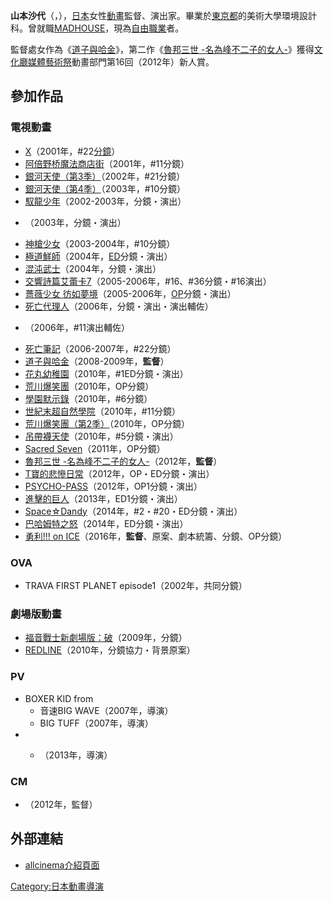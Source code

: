 {{BLP unsourced|time=2020-10-27T08:33:32+00:00}}
{{Japanese|japanese=山本 沙代|kana=やまもと さよ|romaji=Yamamoto Sayo}}
'''山本沙代'''（{{lang-ja|山本 沙代}}，{{bd|1977年|4月13日}}），[[日本|日本]]女性[[日本動畫|動畫]]監督、演出家。畢業於[[東京都|東京都]]的美術大學環境設計科。曾就職[[MADHOUSE|MADHOUSE]]，現為[[自由職業|自由職業]]者。

監督處女作為《[[道子與哈金|道子與哈金]]》，第二作《[[魯邦三世_-名為峰不二子的女人-|魯邦三世 -名為峰不二子的女人-]]》獲得[[文化廳媒體藝術祭|文化廳媒體藝術祭]]動畫部門第16回（2012年）新人賞。

== 參加作品 ==
=== 電視動畫 ===
* [[X_(漫畫)|X]]（2001年，#22[[分鏡|分鏡]]）
* [[阿倍野桥魔法商店街|阿倍野桥魔法商店街]]（2001年，#11分鏡）
* [[銀河天使（第3季）|銀河天使（第3季）]]（2002年，#21分鏡）
* [[銀河天使（第4季）|銀河天使（第4季）]]（2003年，#10分鏡）
* [[馭龍少年|馭龍少年]]（2002-2003年，分鏡・演出）
* {{Tsl|ja|TEXHNOLYZE}}（2003年，分鏡・演出）
* [[神槍少女|神槍少女]]（2003-2004年，#10分鏡）
* [[極道鮮師|極道鮮師]]（2004年，[[片尾曲|ED]]分鏡・演出）
* [[混沌武士|混沌武士]]（2004年，分鏡・演出）
* [[交響詩篇艾蕾卡7|交響詩篇艾蕾卡7]]（2005-2006年，#16、#36分鏡・#16演出）
* [[薔薇少女|薔薇少女 彷如夢境]]（2005-2006年，[[OP|OP]]分鏡・演出）
* [[死亡代理人|死亡代理人]]（2006年，分鏡・演出・演出輔佐）
* {{Tsl|ja|ケモノヅメ|獸爪}}（2006年，#11演出輔佐）
* [[死亡筆記_(動畫)|死亡筆記]]（2006-2007年，#22分鏡）
* [[道子與哈金|道子與哈金]]（2008-2009年，'''監督'''）
* [[花丸幼稚園|花丸幼稚園]]（2010年，#1ED分鏡・演出）
* [[荒川爆笑團|荒川爆笑團]]（2010年，OP分鏡）
* [[學園默示錄|學園默示錄]]（2010年，#6分鏡）
* [[世紀末超自然學院|世紀末超自然學院]]（2010年，#11分鏡）
* [[荒川爆笑團|荒川爆笑團（第2季）]]（2010年，OP分鏡）
* [[吊帶襪天使|吊帶襪天使]]（2010年，#5分鏡・演出）
* [[Sacred_Seven|Sacred Seven]]（2011年，OP分鏡）
* [[魯邦三世_-名為峰不二子的女人-|魯邦三世 -名為峰不二子的女人-]]（2012年，'''監督'''）
* [[T寶的悲慘日常|T寶的悲慘日常]]（2012年，OP・ED分鏡・演出）
* [[PSYCHO-PASS|PSYCHO-PASS]]（2012年，OP1分鏡・演出）
* [[進擊的巨人|進擊的巨人]]（2013年，ED1分鏡・演出）
* [[Space☆Dandy|Space☆Dandy]]（2014年，#2・#20・ED分鏡・演出）
* [[巴哈姆特之怒|巴哈姆特之怒]]（2014年，ED分鏡・演出）
* [[勇利!!!_on_ICE|勇利!!! on ICE]]（2016年，'''監督'''、原案、劇本統籌、分鏡、OP分鏡）

=== OVA ===
* TRAVA FIRST PLANET episode1（2002年，共同分鏡）

=== 劇場版動畫 ===
* [[福音戰士新劇場版：破|福音戰士新劇場版：破]]（2009年，分鏡）
* [[REDLINE|REDLINE]]（2010年，分鏡協力・背景原案）

=== PV ===
* BOXER KID from {{Tsl|ja|Mighty Jam Rock}}
** 音速BIG WAVE（2007年，導演）
** BIG TUFF（2007年，導演）
* {{Tsl|ja|岡村靖幸}}
** {{lang|ja|ビバナミダ}}（2013年，導演）

=== CM ===
* {{lang|ja|「京都コンピュータ学院／京都情報大学院大学」神様篇}}（2012年，監督）

== 外部連結 ==
* [http://www.allcinema.net/prog/show_p.php?num_p=812884 allcinema介紹頁面] {{Wayback|url=http://www.allcinema.net/prog/show_p.php?num_p=812884 |date=20141106080041 }}

{{DEFAULTSORT:Yamamoto Sayo}}
[[Category:日本動畫導演|Category:日本動畫導演]]